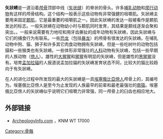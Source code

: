 '''矢狀嵴'''是一道沿着[[颅骨|颅骨]]顶部中线（[[矢状缝|矢状缝]]）的脊状的骨头。许多[[哺乳动物|哺乳动物]]和[[爬行动物|爬行动物]]有这样的颅骨结构。这个结构一般表示这些动物有非常强健的咀嚼肌。矢狀嵴主要用来固定[[颞肌|颞肌]]，它是最重要的咀嚼肌之一。因此矢狀嵴的发达一般被看作是颞肌发达的标志。一般矢狀嵴在动物幼小时与颞肌同时发育，其结果是颞线逐渐会聚和突出。。一般来说需要有力地咬和用牙齿撕扯的成年动物有矢狀嵴，因此矢狀嵴与它们的捕食行为有联系。一些[[恐龙|恐龙]]（包括[[暴龙|暴龙]]）的颅骨有很发达的矢狀嵴。在哺乳动物中狗、猫、狮子和许多其它肉食动物拥有矢狀嵴。但是一些吃树叶的动物包括貘和一些猴类也有矢狀嵴。一些体形非常强壮的[[人科|人科]]动物有矢狀嵴，包括一些早期的人族动物（[[傍人|傍人]]）。雄性的[[大猩猩|大猩猩]]和[[猩猩|猩猩]]有明显的矢狀嵴，但是雄性的[[黑猩猩屬|黑猩猩]]没有。培育[[孟加拉貓|孟加拉貓]]的人报道说孟加拉貓的矢狀嵴发育状态不同，比较大的猫比较趋向于有矢狀嵴。

在人的进化过程中所发现的最大的矢狀嵴是一具[[埃塞俄比亞傍人|埃塞俄比亞傍人]]颅骨上的，其编号为{{lang|en|KNM WT 17000}}。埃塞俄比亞傍人是至今为止发现的人族最早的前辈和最老最强壮的[[南猿|南猿]]。埃塞俄比亞傍人的矢狀嵴似乎说明它们咀嚼力非常强，同一颅骨上的臼齿也相应地大。

==外部链接==
* [http://www.archaeologyinfo.com/17000.htm ArcheologyInfo.com] {{Wayback|url=http://www.archaeologyinfo.com/17000.htm |date=20081228130004 }}，KNM WT 17000

[[Category:骨骼|Category:骨骼]]